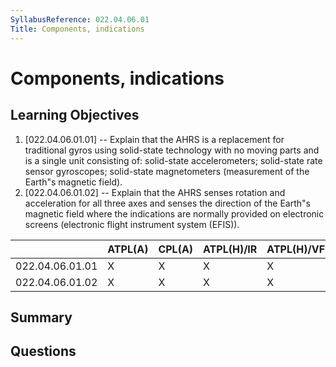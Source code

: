 ```yaml
---
SyllabusReference: 022.04.06.01
Title: Components, indications
---
```


# Components, indications

## Learning Objectives

1. [022.04.06.01.01] -- Explain that the AHRS is a replacement for traditional
   gyros using solid-state technology with no moving parts and is a single unit
   consisting of: solid-state accelerometers; solid-state rate sensor
   gyroscopes; solid-state magnetometers (measurement of the Earth"s magnetic
   field).
2. [022.04.06.01.02] -- Explain that the AHRS senses rotation and acceleration
   for all three axes and senses the direction of the Earth"s magnetic field
   where the indications are normally provided on electronic screens (electronic
   flight instrument system (EFIS)).

|                 | ATPL(A) | CPL(A) | ATPL(H)/IR | ATPL(H)/VFR | CPL(H) | IR  | CBIR(A) |
| --------------- | ------- | ------ | ---------- | ----------- | ------ | --- | ------- |
| 022.04.06.01.01 | X       | X      | X          | X           | X      | X   | X       |
| 022.04.06.01.02 | X       | X      | X          | X           | X      | X   | X       |

## Summary

## Questions
